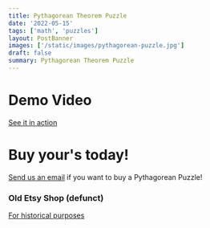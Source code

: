 ```yaml
---
title: Pythagorean Theorem Puzzle
date: '2022-05-15'
tags: ['math', 'puzzles']
layout: PostBanner
images: ['/static/images/pythagorean-puzzle.jpg']
draft: false
summary: Pythagorean Theorem Puzzle
---
```


# Demo Video

[See it in action](https://www.youtube.com/watch?v=IAJJml6Dr-s)

# Buy your's today!

[Send us an email](daniel.p.bank+arthurmeimei@gmail.com) if you want to buy a Pythagorean Puzzle!

### Old Etsy Shop (defunct)

[For historical purposes](https://www.etsy.com/shop/MathManipulatives)
